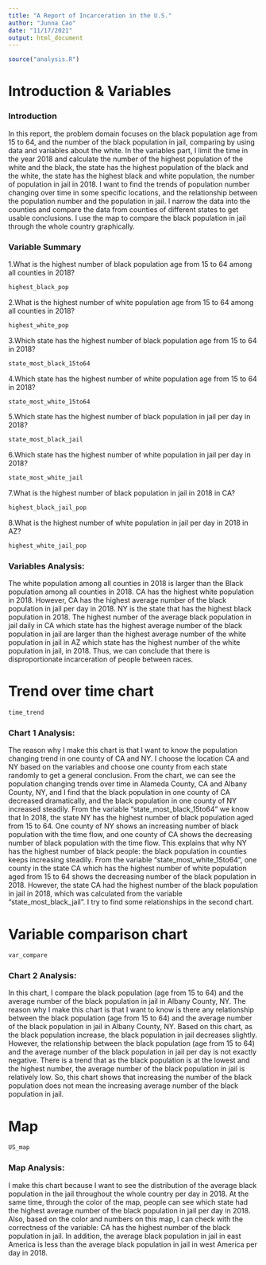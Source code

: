 ---
title: "A Report of Incarceration in the U.S."
author: "Junna Cao"
date: "11/17/2021"
output: html_document
---

```{r include=FALSE}
source("analysis.R")
```

# Introduction & Variables

### Introduction
In this report, the problem domain focuses on the black population age from 15 to 64, and the number of the black population in jail, comparing by using data and variables about the white. In the variables part, I limit the time in the year 2018 and calculate the number of the highest population of the white and the black, the state has the highest population of the black and the white, the state has the highest black and white population, the number of population in jail in 2018. I want to find the trends of population number changing over time in some specific locations, and the relationship between the population number and the population in jail. I narrow the data into the counties and compare the data from counties of different states to get usable conclusions. I use the map to compare the black population in jail through the whole country graphically.

### Variable Summary
1.What is the highest number of black population age from 15 to 64 among all counties in 2018?
```{r, echo = F}
highest_black_pop
```

2.What is the highest number of white population age from 15 to 64 among all counties in 2018?
```{r, echo = F}
highest_white_pop
```

3.Which state has the highest number of black population age from 15 to 64 in 2018?
```{r, echo = F}
state_most_black_15to64
```

4.Which state has the highest number of white population age from 15 to 64 in 2018?
```{r, echo = F}
state_most_white_15to64
```

5.Which state has the highest number of black population in jail per day in 2018?
```{r, echo = F}
state_most_black_jail
```

6.Which state has the highest number of white population in jail per day in 2018?
```{r, echo = F}
state_most_white_jail
```

7.What is the highest number of black population in jail in 2018 in CA?
```{r, echo = F}
highest_black_jail_pop
```

8.What is the highest number of white population in jail per day in 2018 in AZ?
```{r, echo = F}
highest_white_jail_pop
```

### Variables Analysis: 
The white population among all counties in 2018 is larger than the Black population among all counties in 2018. CA has the highest white population in 2018. However, CA has the highest average number of the black population in jail per day in 2018. NY is the state that has the highest black population in 2018. The highest number of the average black population in jail daily in CA which state has the highest average number of the black population in jail are larger than the highest average number of the white population in jail in AZ which state has the highest number of the white population in jail, in 2018. Thus, we can conclude that there is disproportionate incarceration of people between races.




# Trend over time chart

```{r echo=FALSE}
time_trend
```

### Chart 1 Analysis:
The reason why I make this chart is that I want to know the population changing trend in one county of CA and NY. I choose the location CA and NY based on the variables and choose one county from each state randomly to get a general conclusion. From the chart, we can see the population changing trends over time in Alameda County, CA and Albany County, NY, and I find that the black population in one county of CA decreased dramatically, and the black population in one county of NY increased steadily. From the variable "state_most_black_15to64" we know that In 2018, the state NY has the highest number of black population aged from 15 to 64. One county of NY shows an increasing number of black population with the time flow, and one county of CA shows the decreasing number of black population with the time flow. This explains that why NY has the highest number of black people: the black population in counties keeps increasing steadily. From the variable "state_most_white_15to64", one county in the state CA which has the highest number of white population aged from 15 to 64 shows the decreasing number of the black population in 2018. However, the state CA had the highest number of the black population in jail in 2018, which was calculated from the variable "state_most_black_jail". I try to find some relationships in the second chart.



# Variable comparison chart

```{r echo=FALSE}
var_compare
```

### Chart 2 Analysis:
In this chart, I compare the black population (age from 15 to 64) and the average number of the black population in jail in Albany County, NY. The reason why I make this chart is that I want to know is there any relationship between the black population (age from 15 to 64) and the average number of the black population in jail in Albany County, NY. Based on this chart, as the black population increase, the black population in jail decreases slightly. However, the relationship between the black population (age from 15 to 64) and the average number of the black population in jail per day is not exactly negative. There is a trend that as the black population is at the lowest and the highest number, the average number of the black population in jail is relatively low. So, this chart shows that increasing the number of the black population does not mean the increasing average number of the black population in jail. 



# Map
```{r echo=FALSE}
US_map
```

### Map Analysis:
I make this chart because I want to see the distribution of the average black population in the jail throughout the whole country per day in 2018. At the same time, through the color of the map, people can see which state had the highest average number of the black population in jail per day in 2018. Also, based on the color and numbers on this map, I can check with the correctness of the variable: CA has the highest number of the black population in jail. In addition, the average black population in jail in east America is less than the average black population in jail in west America per day in 2018.